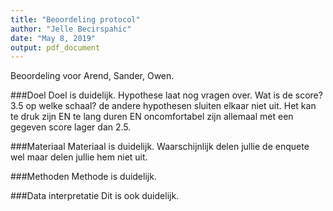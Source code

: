 ```yaml
---
title: "Beoordeling protocol"
author: "Jelle Becirspahic"
date: "May 8, 2019"
output: pdf_document
---
```


Beoordeling voor Arend, Sander, Owen.

###Doel
Doel is duidelijk. Hypothese laat nog vragen over. Wat is de score? 3.5 op welke schaal?
de andere hypothesen sluiten elkaar niet uit. Het kan te druk zijn EN te lang duren EN oncomfortabel zijn allemaal met een gegeven score lager dan 2.5.

###Materiaal
Materiaal is duidelijk. Waarschijnlijk delen jullie de enquete wel maar delen jullie hem niet uit.

###Methoden
Methode is duidelijk.

###Data interpretatie
Dit is ook duidelijk.